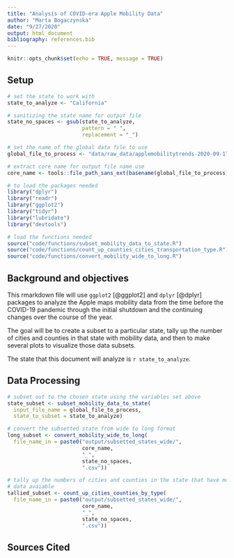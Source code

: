 ```yaml
---
title: "Analysis of COVID-era Apple Mobility Data"
author: "Marta Bogaczynska"
date: "9/27/2020"
output: html_document
bibliography: references.bib 
---
```


```r
knitr::opts_chunk$set(echo = TRUE, message = TRUE)
```

## Setup
```r
# set the state to work with
state_to_analyze <- "California"

# sanitizing the state name for output file
state_no_spaces <- gsub(state_to_analyze, 
                        pattern = " ",
                        replacement = "_")

# set the name of the global data file to use
global_file_to_process <- "data/raw_data/applemobilitytrends-2020-09-17.csv"

# extract core name for output file name use
core_name <- tools::file_path_sans_ext(basename(global_file_to_process))
```

```r
# to load the packages needed
library("dplyr")
library("readr")
library("ggplot2")
library("tidyr")
library("lubridate")
library("devtools")

# load the functions needed
source("code/functions/subset_mobility_data_to_state.R")
source("code/functions/count_up_counties_cities_transportation_type.R")
source("code/functions/convert_mobility_wide_to_long.R")

```

## Background and objectives

This rmarkdown file will use `ggplot2` [@ggplot2] and `dplyr` [@dplyr]
packages to analyze the Apple maps mobility data from the time before the COVID-19
pandemic through the initial shutdown and the continuing changes over the course of 
the year. 

The goal will be to create a subset to a particular state, tally up the number of
cities and counties in that state with mobility data, and then to make several plots
to visualize those data subsets.

The state that this document will analyze is `r state_to_analyze`. 

## Data Processing

```r

# subset out to the chosen state using the variables set above
state_subset <- subset_mobility_data_to_state(
  input_file_name = global_file_to_process,
  state_to_subset = state_to_analyze)


```

```r
# convert the subsetted state from wide to long format
long_subset <- convert_mobility_wide_to_long(
  file_name_in = paste0("output/subsetted_states_wide/",
                        core_name,
                        "_",
                        state_no_spaces,
                        ".csv"))

```

```r
# tally up the numbers of cities and counties in the state that have mobility
# data avaiable
tallied_subset <- count_up_cities_counties_by_type(
  file_name_in = paste0("output/subsetted_states_wide/",
                        core_name,
                        "_",
                        state_no_spaces,
                        ".csv"))

```






## Sources Cited